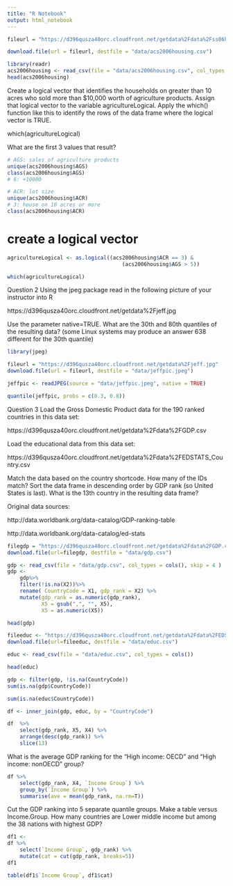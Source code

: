 ```yaml
---
title: "R Notebook"
output: html_notebook
---
```


```r
fileurl = "https://d396qusza40orc.cloudfront.net/getdata%2Fdata%2Fss06hid.csv"

download.file(url = fileurl, destfile = "data/acs2006housing.csv")
```

```r
library(readr)
acs2006housing <- read_csv(file = "data/acs2006housing.csv", col_types = cols())
head(acs2006housing)
```
Create a logical vector that identifies the households on greater than 10 acres who sold more than $10,000 worth of agriculture products. Assign that logical vector to the variable agricultureLogical. Apply the which() function like this to identify the rows of the data frame where the logical vector is TRUE. 

 which(agricultureLogical) 

What are the first 3 values that result?
```r
# AGS: sales of agriculture products
unique(acs2006housing$AGS)
class(acs2006housing$AGS)
# 6: +10000
```
```r
# ACR: lot size
unique(acs2006housing$ACR)
# 3: house on 10 acres or more
class(acs2006housing$ACR)
```

# create a logical vector
```r
agricultureLogical <- as.logical((acs2006housing$ACR == 3) & 
                                     (acs2006housing$AGS > 5))

which(agricultureLogical)
```

Question 2
Using the jpeg package read in the following picture of your instructor into R

 https://d396qusza40orc.cloudfront.net/getdata%2Fjeff.jpg 

Use the parameter native=TRUE. What are the 30th and 80th quantiles of the resulting data? (some Linux systems may produce an answer 638 different for the 30th quantile)
```r
library(jpeg)

fileurl = "https://d396qusza40orc.cloudfront.net/getdata%2Fjeff.jpg"
download.file(url = fileurl, destfile = "data/jeffpic.jpeg")
```
```r
jeffpic <- readJPEG(source = "data/jeffpic.jpeg", native = TRUE)

quantile(jeffpic, probs = c(0.3, 0.8))
```

Question 3
Load the Gross Domestic Product data for the 190 ranked countries in this data set:

 https://d396qusza40orc.cloudfront.net/getdata%2Fdata%2FGDP.csv 

Load the educational data from this data set:

https://d396qusza40orc.cloudfront.net/getdata%2Fdata%2FEDSTATS_Country.csv

Match the data based on the country shortcode. How many of the IDs match? Sort the data frame in descending order by GDP rank (so United States is last). What is the 13th country in the resulting data frame?

Original data sources: 

http://data.worldbank.org/data-catalog/GDP-ranking-table

http://data.worldbank.org/data-catalog/ed-stats

```r
filegdp = "https://d396qusza40orc.cloudfront.net/getdata%2Fdata%2FGDP.csv"
download.file(url=filegdp, destfile = "data/gdp.csv")

gdp <- read_csv(file = "data/gdp.csv", col_types = cols(), skip = 4 )
gdp <- 
    gdp%>%
    filter(!is.na(X2))%>%
    rename( CountryCode = X1, gdp_rank = X2) %>%
    mutate(gdp_rank = as.numeric(gdp_rank),
           X5 = gsub(",", "", X5),
           X5 = as.numeric(X5))

head(gdp)
```

```r
fileeduc <- "https://d396qusza40orc.cloudfront.net/getdata%2Fdata%2FEDSTATS_Country.csv"
download.file(url=fileeduc, destfile = "data/educ.csv")

educ <- read_csv(file = "data/educ.csv", col_types = cols())

head(educ)
```

```r
gdp <- filter(gdp, !is.na(CountryCode))
sum(is.na(gdp$CountryCode))

sum(is.na(educ$CountryCode))
```

```r
df <- inner_join(gdp, educ, by = "CountryCode")

df  %>%
    select(gdp_rank, X5, X4) %>%
    arrange(desc(gdp_rank)) %>%
    slice(13)
```
What is the average GDP ranking for the "High income: OECD" and "High income: nonOECD" group?  

```r
df %>% 
    select(gdp_rank, X4, `Income Group`) %>%
    group_by(`Income Group`) %>%
    summarise(ave = mean(gdp_rank, na.rm=T))

```
Cut the GDP ranking into 5 separate quantile groups. Make a table versus Income.Group. How many countries are Lower middle income but among the 38 nations with highest GDP?

```r
df1 <-
df %>%
    select(`Income Group`, gdp_rank) %>%
    mutate(cat = cut(gdp_rank, breaks=5))
df1
```
```r
table(df1$`Income Group`, df1$cat)
```







